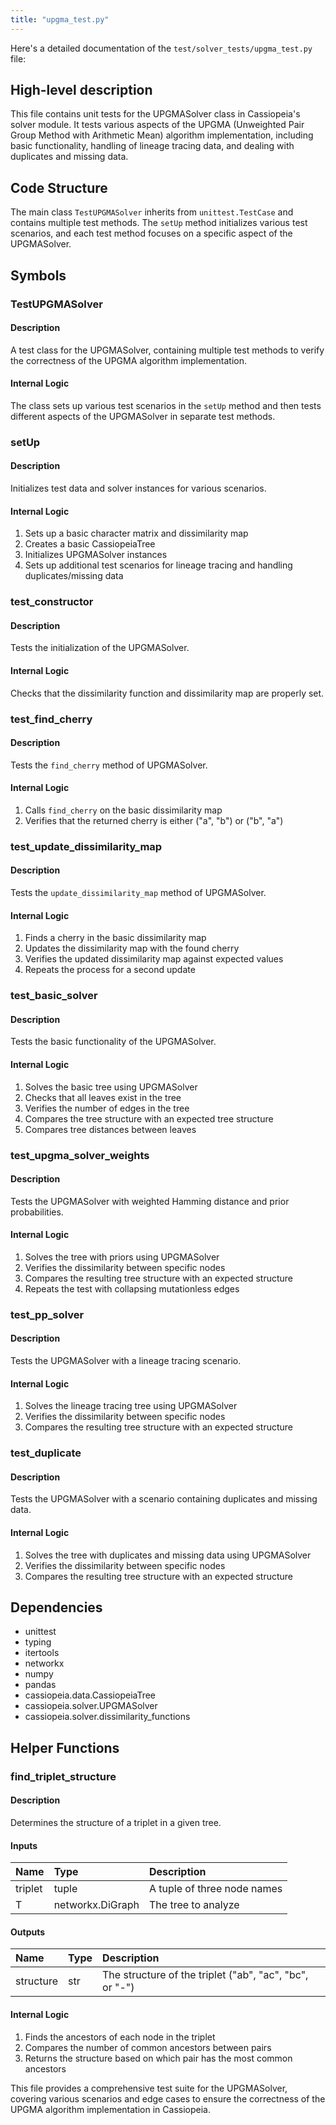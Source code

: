 ```yaml
---
title: "upgma_test.py"
---
```


Here's a detailed documentation of the `test/solver_tests/upgma_test.py` file:

## High-level description
This file contains unit tests for the UPGMASolver class in Cassiopeia's solver module. It tests various aspects of the UPGMA (Unweighted Pair Group Method with Arithmetic Mean) algorithm implementation, including basic functionality, handling of lineage tracing data, and dealing with duplicates and missing data.

## Code Structure
The main class `TestUPGMASolver` inherits from `unittest.TestCase` and contains multiple test methods. The `setUp` method initializes various test scenarios, and each test method focuses on a specific aspect of the UPGMASolver.

## Symbols

### TestUPGMASolver
#### Description
A test class for the UPGMASolver, containing multiple test methods to verify the correctness of the UPGMA algorithm implementation.

#### Internal Logic
The class sets up various test scenarios in the `setUp` method and then tests different aspects of the UPGMASolver in separate test methods.

### setUp
#### Description
Initializes test data and solver instances for various scenarios.

#### Internal Logic
1. Sets up a basic character matrix and dissimilarity map
2. Creates a basic CassiopeiaTree
3. Initializes UPGMASolver instances
4. Sets up additional test scenarios for lineage tracing and handling duplicates/missing data

### test_constructor
#### Description
Tests the initialization of the UPGMASolver.

#### Internal Logic
Checks that the dissimilarity function and dissimilarity map are properly set.

### test_find_cherry
#### Description
Tests the `find_cherry` method of UPGMASolver.

#### Internal Logic
1. Calls `find_cherry` on the basic dissimilarity map
2. Verifies that the returned cherry is either ("a", "b") or ("b", "a")

### test_update_dissimilarity_map
#### Description
Tests the `update_dissimilarity_map` method of UPGMASolver.

#### Internal Logic
1. Finds a cherry in the basic dissimilarity map
2. Updates the dissimilarity map with the found cherry
3. Verifies the updated dissimilarity map against expected values
4. Repeats the process for a second update

### test_basic_solver
#### Description
Tests the basic functionality of the UPGMASolver.

#### Internal Logic
1. Solves the basic tree using UPGMASolver
2. Checks that all leaves exist in the tree
3. Verifies the number of edges in the tree
4. Compares the tree structure with an expected tree structure
5. Compares tree distances between leaves

### test_upgma_solver_weights
#### Description
Tests the UPGMASolver with weighted Hamming distance and prior probabilities.

#### Internal Logic
1. Solves the tree with priors using UPGMASolver
2. Verifies the dissimilarity between specific nodes
3. Compares the resulting tree structure with an expected structure
4. Repeats the test with collapsing mutationless edges

### test_pp_solver
#### Description
Tests the UPGMASolver with a lineage tracing scenario.

#### Internal Logic
1. Solves the lineage tracing tree using UPGMASolver
2. Verifies the dissimilarity between specific nodes
3. Compares the resulting tree structure with an expected structure

### test_duplicate
#### Description
Tests the UPGMASolver with a scenario containing duplicates and missing data.

#### Internal Logic
1. Solves the tree with duplicates and missing data using UPGMASolver
2. Verifies the dissimilarity between specific nodes
3. Compares the resulting tree structure with an expected structure

## Dependencies
- unittest
- typing
- itertools
- networkx
- numpy
- pandas
- cassiopeia.data.CassiopeiaTree
- cassiopeia.solver.UPGMASolver
- cassiopeia.solver.dissimilarity_functions

## Helper Functions

### find_triplet_structure
#### Description
Determines the structure of a triplet in a given tree.

#### Inputs
| Name | Type | Description |
|:-----|:-----|:------------|
| triplet | tuple | A tuple of three node names |
| T | networkx.DiGraph | The tree to analyze |

#### Outputs
| Name | Type | Description |
|:-----|:-----|:------------|
| structure | str | The structure of the triplet ("ab", "ac", "bc", or "-") |

#### Internal Logic
1. Finds the ancestors of each node in the triplet
2. Compares the number of common ancestors between pairs
3. Returns the structure based on which pair has the most common ancestors

This file provides a comprehensive test suite for the UPGMASolver, covering various scenarios and edge cases to ensure the correctness of the UPGMA algorithm implementation in Cassiopeia.